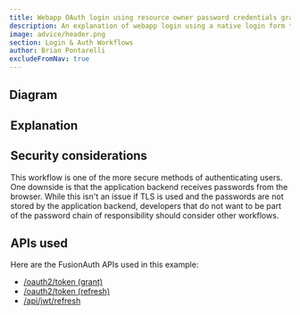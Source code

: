 ```yaml
---
title: Webapp OAuth login using resource owner password credentials grant with sessions and refresh tokens
description: An explanation of webapp login using a native login form that submits to the application backend (with server-side sessions plus refresh tokens in cookies) which calls FusionAuth's Resource Owner's Password Grant
image: advice/header.png
section: Login & Auth Workflows
author: Brian Pontarelli
excludeFromNav: true
---
```


<Intro/>

## Diagram

<Legend/>

<Diagram/>

## Explanation

<OrderedList>
  <Step1/>
  <Step2/>
  <Step3/>
  <Step4/>
  <Step5/>
  <Step6/>
  <Step7/>
  <Step8/>
  <Step9/>
  <Step10/>
  <Step11/>
  <Step12/>
</OrderedList>

## Security considerations

This workflow is one of the more secure methods of authenticating users. One downside is that the application backend receives passwords from the browser. While this isn't an issue if TLS is used and the passwords are not stored by the application backend, developers that do not want to be part of the password chain of responsibility should consider other workflows.

## APIs used

Here are the FusionAuth APIs used in this example:

* [/oauth2/token (grant)](/docs/v1/tech/oauth/endpoints#resource-owner-password-credentials-grant-request)
* [/oauth2/token (refresh)](/docs/v1/tech/oauth/endpoints#refresh-token-grant-request)
* [/api/jwt/refresh](/docs/v1/tech/apis/jwt#refresh-a-jwt)
